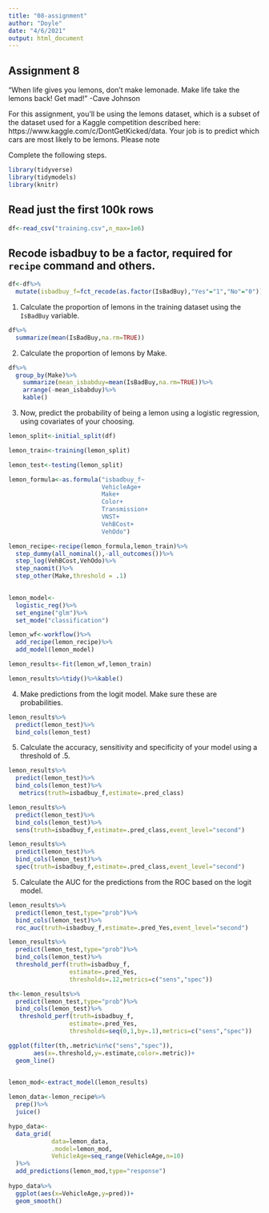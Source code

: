 ```yaml
---
title: "08-assignment"
author: "Doyle"
date: "4/6/2021"
output: html_document
---
```


Assignment 8
---

"When life gives you lemons, don’t make lemonade. Make life take the lemons back! Get mad!" -Cave Johnson

For this assignment, you'll be using the lemons dataset, which is a subset of the dataset used for a Kaggle competition described here: 
https://www.kaggle.com/c/DontGetKicked/data. Your job is to predict which cars are most likely to be lemons. Please note

Complete the following steps.

```r
library(tidyverse)
library(tidymodels)
library(knitr)
```

## Read just the first 100k rows
```r
df<-read_csv("training.csv",n_max=1e6)
```

## Recode isbadbuy to be a factor, required for `recipe` command and others. 
```r
df<-df%>%
  mutate(isbadbuy_f=fct_recode(as.factor(IsBadBuy),"Yes"="1","No"="0"))
```


1. Calculate the proportion of lemons in the training dataset using the `IsBadBuy` variable. 

```r
df%>%
  summarize(mean(IsBadBuy,na.rm=TRUE))
```


2. Calculate the proportion of lemons by Make. 

```r
df%>%
  group_by(Make)%>%
    summarize(mean_isbabduy=mean(IsBadBuy,na.rm=TRUE))%>%
    arrange(-mean_isbabduy)%>%
    kable()
```



3. Now, predict the probability of being a lemon using a logistic regression, using covariates of your choosing.  

```r

lemon_split<-initial_split(df)

lemon_train<-training(lemon_split)

lemon_test<-testing(lemon_split)

```


```r
lemon_formula<-as.formula("isbadbuy_f~
                          VehicleAge+
                          Make+
                          Color+
                          Transmission+
                          VNST+
                          VehBCost+
                          VehOdo")

```

```r
lemon_recipe<-recipe(lemon_formula,lemon_train)%>%
  step_dummy(all_nominal(),-all_outcomes())%>%
  step_log(VehBCost,VehOdo)%>%
  step_naomit()%>%
  step_other(Make,threshold = .1)
  
```


```r
lemon_model<-
  logistic_reg()%>%
  set_engine("glm")%>%
  set_mode("classification")

```

```r
lemon_wf<-workflow()%>%
  add_recipe(lemon_recipe)%>%
  add_model(lemon_model)
```

```r
lemon_results<-fit(lemon_wf,lemon_train)
```


```r
lemon_results%>%tidy()%>%kable()
```


4. Make predictions from the logit model. Make sure these are probabilities.

```r
lemon_results%>%
  predict(lemon_test)%>%
  bind_cols(lemon_test)
```



5. Calculate the accuracy, sensitivity and specificity of your model using a threshold of .5.

```r
lemon_results%>%
  predict(lemon_test)%>%
  bind_cols(lemon_test)%>%
   metrics(truth=isbadbuy_f,estimate=.pred_class)
```

```r
lemon_results%>%
  predict(lemon_test)%>%
  bind_cols(lemon_test)%>%
  sens(truth=isbadbuy_f,estimate=.pred_class,event_level="second")
```

```r
lemon_results%>%
  predict(lemon_test)%>%
  bind_cols(lemon_test)%>%
  spec(truth=isbadbuy_f,estimate=.pred_class,event_level="second")
```




5. Calculate the AUC for the predictions from the ROC based on the logit model. 

```r
lemon_results%>%
  predict(lemon_test,type="prob")%>%
  bind_cols(lemon_test)%>%
  roc_auc(truth=isbadbuy_f,estimate=.pred_Yes,event_level="second")

```

```r
lemon_results%>%
  predict(lemon_test,type="prob")%>%
  bind_cols(lemon_test)%>%
  threshold_perf(truth=isbadbuy_f,
                 estimate=.pred_Yes,
                 thresholds=.12,metrics=c("sens","spec"))
```




```r
th<-lemon_results%>%
  predict(lemon_test,type="prob")%>%
  bind_cols(lemon_test)%>%
   threshold_perf(truth=isbadbuy_f,
                 estimate=.pred_Yes,
                 thresholds=seq(0,1,by=.1),metrics=c("sens","spec"))

ggplot(filter(th,.metric%in%c("sens","spec")),
       aes(x=.threshold,y=.estimate,color=.metric))+
  geom_line()
  

```

```r
lemon_mod<-extract_model(lemon_results)

lemon_data<-lemon_recipe%>%
  prep()%>%
  juice()

hypo_data<-
  data_grid(
            data=lemon_data,
            .model=lemon_mod,
            VehicleAge=seq_range(VehicleAge,n=10)
  )%>%
  add_predictions(lemon_mod,type="response")
  
hypo_data%>%
  ggplot(aes(x=VehicleAge,y=pred))+
  geom_smooth()

```


